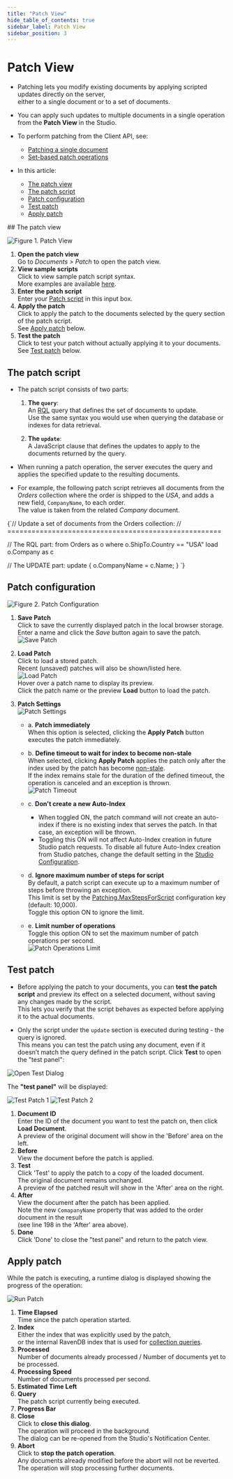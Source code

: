 ```yaml
---
title: "Patch View"
hide_table_of_contents: true
sidebar_label: Patch View
sidebar_position: 3
---
```



# Patch View
<Admonition type="note" title="">

* Patching lets you modify existing documents by applying scripted updates directly on the server,  
  either to a single document or to a set of documents.

* You can apply such updates to multiple documents in a single operation from the **Patch View** in the Studio.

* To perform patching from the Client API, see:
    * [Patching a single document](../../../client-api/operations/patching/single-document.mdx)
    * [Set-based patch operations](../../../client-api/operations/patching/set-based.mdx)
* In this article:  
  * [The patch view](../../../studio/database/documents/patch-view.mdx#the-patch-view)  
  * [The patch script](../../../studio/database/documents/patch-view.mdx#the-patch-script)  
  * [Patch configuration](../../../studio/database/documents/patch-view.mdx#patch-configuration)
  * [Test patch](../../../studio/database/documents/patch-view.mdx#test-patch)
  * [Apply patch](../../../studio/database/documents/patch-view.mdx#apply-patch)  

</Admonition>
## The patch view

![Figure 1. Patch View](./assets/patch-view-1.png)

1. **Open the patch view**  
   Go to _Documents &gt; Patch_ to open the patch view.
2. **View sample scripts**  
   Click to view sample patch script syntax.  
   More examples are available [here](../../../client-api/operations/patching/set-based.mdx#examples).
3. **Enter the patch script**  
   Enter your [Patch script](../../../studio/database/documents/patch-view.mdx#the-patch-script) in this input box.  
4. **Apply the patch**  
   Click to apply the patch to the documents selected by the query section of the patch script.  
   See [Apply patch](../../../studio/database/documents/patch-view.mdx#apply-patch) below.
5. **Test the patch**  
   Click to test your patch without actually applying it to your documents.  
   See [Test patch](../../../studio/database/documents/patch-view.mdx#test-patch) below.  



## The patch script

* The patch script consists of two parts:
 
  1. **The `query`**:  
  An [RQL](../../../client-api/session/querying/what-is-rql.mdx) query that defines the set of documents to update.  
  Use the same syntax you would use when querying the database or indexes for data retrieval.

  2. **The `update`**:  
  A JavaScript clause that defines the updates to apply to the documents returned by the query.

* When running a patch operation, the server executes the query and applies the specified update to the resulting documents. 

* For example, the following patch script retrieves all documents from the _Orders_ collection where the order is shipped to the _USA_,
  and adds a new field, `CompanyName`, to each order.  
  The value is taken from the related _Company_ document.

<TabItem value="sql" label="sql">
<CodeBlock language="sql">
{`// Update a set of documents from the Orders collection:
// =====================================================

// The RQL part:
from Orders as o
where o.ShipTo.Country == "USA"
load o.Company as c


// The UPDATE part:
update  \{
    o.CompanyName = c.Name;
\}
`}
</CodeBlock>
</TabItem>



## Patch configuration

![Figure 2. Patch Configuration](./assets/patch-view-2.png)

1. **Save Patch**  
   Click to save the currently displayed patch in the local browser storage.  
   Enter a name and click the _Save_ button again to save the patch.  
   ![Save Patch](./assets/patch-view-save-patch.png)  
2. **Load Patch**  
   Click to load a stored patch.  
   Recent (unsaved) patches will also be shown/listed here.  
   ![Load Patch](./assets/patch-view-load-patch.png)  
   Hover over a patch name to display its preview.  
   Click the patch name or the preview **Load** button to load the patch.  
3. <a id="patch-settings"/> **Patch Settings**  
   ![Patch Settings](./assets/patch-view-settings.png)  

    * a. **Patch immediately**  
         When this option is selected, clicking the **Apply Patch** button executes the patch immediately.  

    * b. **Define timeout to wait for index to become non-stale**  
         When selected, clicking **Apply Patch** applies the patch 
         only after the index used by the patch has become [non-stale](../../../indexes/indexing-basics.mdx#stale-indexes).  
         If the index remains stale for the duration of the defined timeout, the operation is canceled and an exception is thrown.  
         ![Patch Timeout](./assets/patch-view-timeout.png)  

    * c. **Don't create a new Auto-Index**  
         * When toggled ON, the patch command will not create an auto-index if there is no existing index that serves the patch.
           In that case, an exception will be thrown.   
         * Toggling this ON will not affect Auto-Index creation in future Studio patch requests.
           To disable all future Auto-Index creation from Studio patches,
           change the default setting in the [Studio Configuration](../../../studio/database/settings/studio-configuration.mdx#disabling-auto-index-creation-on-studio-queries-or-patches).
    
    * d. **Ignore maximum number of steps for script**  
          By default, a patch script can execute up to a maximum number of steps before throwing an exception.  
          This limit is set by the [Patching.MaxStepsForScript](../../../server/configuration/patching-configuration.mdx#patchingmaxstepsforscript) configuration key (default: 10,000).  
          Toggle this option ON to ignore the limit.

    * e. **Limit number of operations**  
         Toggle this option ON to set the maximum number of patch operations per second.  
         ![Patch Operations Limit](./assets/patch-view-operations-limit.png)  



## Test patch

* Before applying the patch to your documents, you can **test the patch script**
  and preview its effect on a selected document, without saving any changes made by the script.  
  This lets you verify that the script behaves as expected before applying it to the actual documents.

* Only the script under the `update` section is executed during testing - the query is ignored.  
  This means you can test the patch using any document, even if it doesn’t match the query defined in the patch script.
Click **Test** to open the "test panel":

![Open Test Dialog](./assets/patch-view-test-dialog.png)  

The **"test panel"** will be displayed:

![Test Patch 1](./assets/patch-view-test-patch-1.png)
![Test Patch 2](./assets/patch-view-test-patch-2.png)

1. **Document ID**  
   Enter the ID of the document you want to test the patch on, then click **Load Document**.  
   A preview of the original document will show in the 'Before' area on the left.
2. **Before**  
   View the document before the patch is applied.  
3. **Test**  
   Click 'Test' to apply the patch to a copy of the loaded document.  
   The original document remains unchanged.  
   A preview of the patched result will show in the 'After' area on the right.  
4. **After**  
   View the document after the patch has been applied.  
   Note the new `ComapanyName` property that was added to the order document in the result  
   (see line 198 in the 'After' area above).
5. **Done**  
   Click 'Done' to close the "test panel" and return to the patch view.  



## Apply patch

While the patch is executing, a runtime dialog is displayed showing the progress of the operation:

![Run Patch](./assets/patch-view-apply-patch.png)

1. **Time Elapsed**  
   Time since the patch operation started.
2. **Index**  
   Either the index that was explicitly used by the patch,  
   or the internal RavenDB index that is used for [collection queries](../../../client-api/faq/what-is-a-collection.mdx#collection-usages).
3. **Processed**  
   Number of documents already processed / Number of documents yet to be processed.
4. **Processing Speed**  
   Number of documents processed per second.
5. **Estimated Time Left**
6. **Query**  
   The patch script currently being executed.
7. **Progress Bar**
8. **Close**  
   Click to **close this dialog**.  
   The operation will proceed in the background.  
   The dialog can be re-opened from the Studio's Notification Center.
9. **Abort**  
   Click to **stop the patch operation**.  
   Any documents already modified before the abort will not be reverted.  
   The operation will stop processing further documents.



